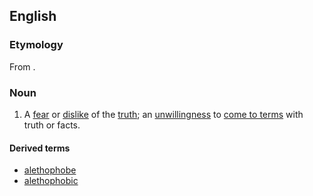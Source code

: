 ==English==

===Etymology===
From {{suf|en|ἀλήθεια|lang1=grc|phobia}}.

===Noun===
{{en-noun|-}}

# A [[fear]] or [[dislike]] of the [[truth]]; an [[unwillingness]] to [[come to terms]] with truth or facts.
====Derived terms====
*[[alethophobe]]
*[[alethophobic]]